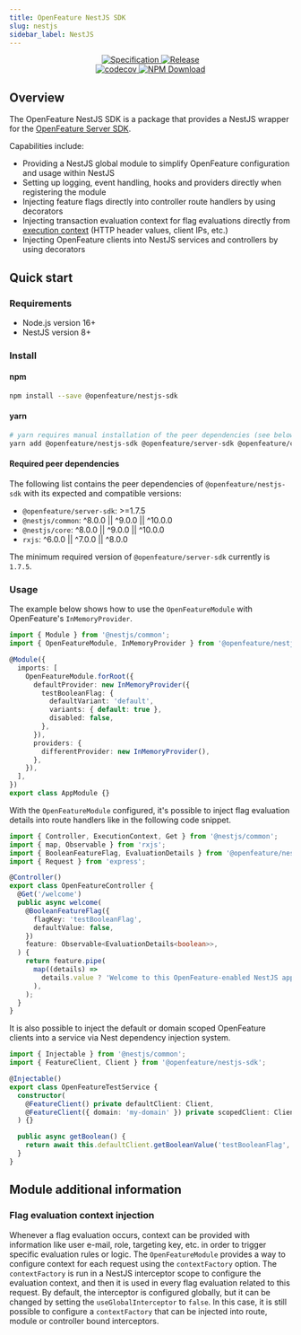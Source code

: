 ```yaml
---
title: OpenFeature NestJS SDK
slug: nestjs
sidebar_label: NestJS
---
```


<!--
This content has been automatically generated from js-sdk.

Edits should be made here: https://github.com/open-feature/js-sdk
Once a repo has been updated, docs can be generated by running: yarn update:sdk-docs

Last updated at Mon Apr 15 2024 08:06:30 GMT+0000 (Coordinated Universal Time)
-->

<p align="center" class="github-badges">
  <a href="https://github.com/open-feature/spec/releases/tag/v0.7.0">
    <img alt="Specification" src="https://img.shields.io/static/v1?label=specification&message=v0.7.0&color=yellow&style=for-the-badge" />
  </a>
  
  <a href="https://github.com/open-feature/js-sdk/releases/tag/nestjs-sdk-v0.1.3-experimental">
    <img alt="Release" src="https://img.shields.io/static/v1?label=release&message=v0.1.3-experimental&color=blue&style=for-the-badge" />
  </a>
  
  <br/>
  <a href="https://codecov.io/gh/open-feature/js-sdk">
    <img alt="codecov" src="https://codecov.io/gh/open-feature/js-sdk/branch/main/graph/badge.svg?token=3DC5XOEHMY" />
  </a>
  <a href="https://www.npmjs.com/package/@openfeature/nestjs-sdk">
    <img alt="NPM Download" src="https://img.shields.io/npm/dm/%40openfeature%2Fnestjs-sdk" />
  </a>
</p>

## Overview

The OpenFeature NestJS SDK is a package that provides a NestJS wrapper for the [OpenFeature Server SDK](/docs/reference/technologies/server/javascript/).

Capabilities include:

- Providing a NestJS global module to simplify OpenFeature configuration and usage within NestJS
- Setting up logging, event handling, hooks and providers directly when registering the module
- Injecting feature flags directly into controller route handlers by using decorators
- Injecting transaction evaluation context for flag evaluations directly from [execution context](https://docs.nestjs.com/fundamentals/execution-context) (HTTP header values, client IPs, etc.)
- Injecting OpenFeature clients into NestJS services and controllers by using decorators

## Quick start

### Requirements

- Node.js version 16+
- NestJS version 8+

### Install

#### npm

```sh
npm install --save @openfeature/nestjs-sdk
```

#### yarn

```sh
# yarn requires manual installation of the peer dependencies (see below)
yarn add @openfeature/nestjs-sdk @openfeature/server-sdk @openfeature/core
```

#### Required peer dependencies

The following list contains the peer dependencies of `@openfeature/nestjs-sdk` with its expected and compatible versions:

* `@openfeature/server-sdk`: >=1.7.5
* `@nestjs/common`: ^8.0.0 || ^9.0.0 || ^10.0.0
* `@nestjs/core`: ^8.0.0 || ^9.0.0 || ^10.0.0
* `rxjs`: ^6.0.0 || ^7.0.0 || ^8.0.0

The minimum required version of `@openfeature/server-sdk` currently is `1.7.5`.

### Usage

The example below shows how to use the `OpenFeatureModule` with OpenFeature's `InMemoryProvider`.

```ts
import { Module } from '@nestjs/common';
import { OpenFeatureModule, InMemoryProvider } from '@openfeature/nestjs-sdk';

@Module({
  imports: [
    OpenFeatureModule.forRoot({
      defaultProvider: new InMemoryProvider({
        testBooleanFlag: {
          defaultVariant: 'default',
          variants: { default: true },
          disabled: false,
        },
      }),
      providers: {
        differentProvider: new InMemoryProvider(),
      },
    }),
  ],
})
export class AppModule {}
```

With the `OpenFeatureModule` configured, it's possible to inject flag evaluation details into route handlers like in the following code snippet.

```ts
import { Controller, ExecutionContext, Get } from '@nestjs/common';
import { map, Observable } from 'rxjs';
import { BooleanFeatureFlag, EvaluationDetails } from '@openfeature/nestjs-sdk';
import { Request } from 'express';

@Controller()
export class OpenFeatureController {
  @Get('/welcome')
  public async welcome(
    @BooleanFeatureFlag({
      flagKey: 'testBooleanFlag',
      defaultValue: false,
    })
    feature: Observable<EvaluationDetails<boolean>>,
  ) {
    return feature.pipe(
      map((details) =>
        details.value ? 'Welcome to this OpenFeature-enabled NestJS app!' : 'Welcome to this NestJS app!',
      ),
    );
  }
}
```

It is also possible to inject the default or domain scoped OpenFeature clients into a service via Nest dependency injection system.

```ts
import { Injectable } from '@nestjs/common';
import { FeatureClient, Client } from '@openfeature/nestjs-sdk';

@Injectable()
export class OpenFeatureTestService {
  constructor(
    @FeatureClient() private defaultClient: Client,
    @FeatureClient({ domain: 'my-domain' }) private scopedClient: Client,
  ) {}

  public async getBoolean() {
    return await this.defaultClient.getBooleanValue('testBooleanFlag', false);
  }
}
```

## Module additional information

### Flag evaluation context injection

Whenever a flag evaluation occurs, context can be provided with information like user e-mail, role, targeting key, etc. in order to trigger specific evaluation rules or logic. The `OpenFeatureModule` provides a way to configure context for each request using the `contextFactory` option.
The `contextFactory` is run in a NestJS interceptor scope to configure the evaluation context, and then it is used in every flag evaluation related to this request.
By default, the interceptor is configured globally, but it can be changed by setting the `useGlobalInterceptor` to `false`. In this case, it is still possible to configure a `contextFactory` that can be injected into route, module or controller bound interceptors.
